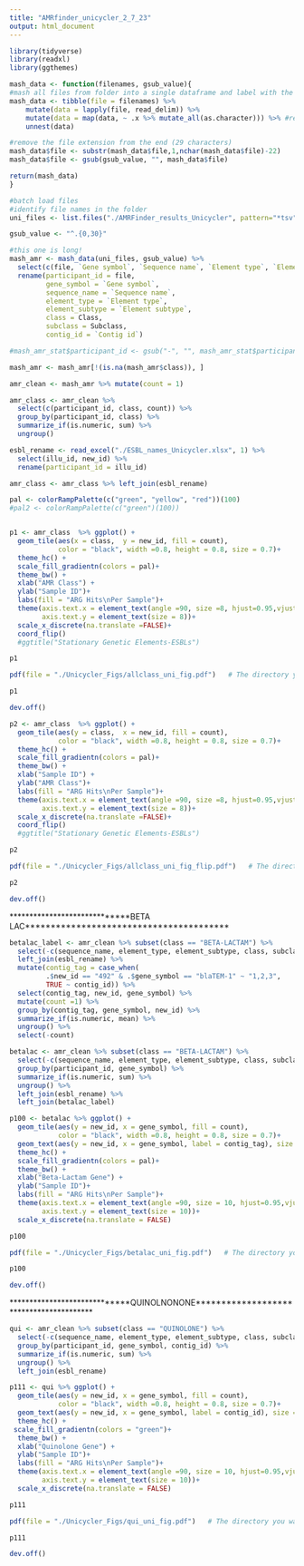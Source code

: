 ---
title: "AMRfinder_unicycler_2_7_23"
output: html_document
---

```{r}
library(tidyverse)
library(readxl)
library(ggthemes)
```

```{r, include=FALSE}

mash_data <- function(filenames, gsub_value){
#mash all files from folder into a single dataframe and label with the file name
mash_data <- tibble(file = filenames) %>%
    mutate(data = lapply(file, read_delim)) %>%
    mutate(data = map(data, ~ .x %>% mutate_all(as.character))) %>% #recode all columns to character
    unnest(data) 

#remove the file extension from the end (29 characters)
mash_data$file <- substr(mash_data$file,1,nchar(mash_data$file)-22)
mash_data$file <- gsub(gsub_value, "", mash_data$file)

return(mash_data)
}

```


```{r}
#batch load files
#identify file names in the folder
uni_files <- list.files("./AMRFinder_results_Unicycler", pattern="*tsv", full.names=TRUE)

gsub_value <- "^.{0,30}"


```


```{r}
#this one is long!
mash_amr <- mash_data(uni_files, gsub_value) %>%
  select(c(file, `Gene symbol`, `Sequence name`, `Element type`, `Element subtype`, Class, Subclass, `Contig id`)) %>%
  rename(participant_id = file,
         gene_symbol = `Gene symbol`,
         sequence_name = `Sequence name`,
         element_type = `Element type`,
         element_subtype = `Element subtype`,
         class = Class,
         subclass = Subclass,
         contig_id = `Contig id`)

#mash_amr_stat$participant_id <- gsub("-", "", mash_amr_stat$participant_id)

mash_amr <- mash_amr[!(is.na(mash_amr$class)), ]

```



```{r}
amr_clean <- mash_amr %>% mutate(count = 1)

amr_class <- amr_clean %>% 
  select(c(participant_id, class, count)) %>%
  group_by(participant_id, class) %>%
  summarize_if(is.numeric, sum) %>%
  ungroup()
```

```{r}
esbl_rename <- read_excel("./ESBL_names_Unicycler.xlsx", 1) %>%
  select(illu_id, new_id) %>%
  rename(participant_id = illu_id)

amr_class <- amr_class %>% left_join(esbl_rename)
```


```{r, fig.width=8}
pal <- colorRampPalette(c("green", "yellow", "red"))(100)
#pal2 <- colorRampPalette(c("green")(100))


p1 <- amr_class  %>% ggplot() +
  geom_tile(aes(x = class,  y = new_id, fill = count), 
            color = "black", width =0.8, height = 0.8, size = 0.7)+
  theme_hc() +
  scale_fill_gradientn(colors = pal)+
  theme_bw() +
  xlab("AMR Class") +
  ylab("Sample ID")+
  labs(fill = "ARG Hits\nPer Sample")+
  theme(axis.text.x = element_text(angle =90, size =8, hjust=0.95,vjust=0.2),
        axis.text.y = element_text(size = 8))+
  scale_x_discrete(na.translate =FALSE)+
  coord_flip()
  #ggtitle("Stationary Genetic Elements-ESBLs")

p1
```
```{r}
pdf(file = "./Unicycler_Figs/allclass_uni_fig.pdf")   # The directory you want to save the file in

p1

dev.off()
```


```{r, fig.width=8, fig.height=8}
p2 <- amr_class  %>% ggplot() +
  geom_tile(aes(y = class,  x = new_id, fill = count), 
            color = "black", width =0.8, height = 0.8, size = 0.7)+
  theme_hc() +
  scale_fill_gradientn(colors = pal)+
  theme_bw() +
  xlab("Sample ID") +
  ylab("AMR Class")+
  labs(fill = "ARG Hits\nPer Sample")+
  theme(axis.text.x = element_text(angle =90, size =8, hjust=0.95,vjust=0.2),
        axis.text.y = element_text(size = 8))+
  scale_x_discrete(na.translate =FALSE)+
  coord_flip()
  #ggtitle("Stationary Genetic Elements-ESBLs")

p2
```

```{r}
pdf(file = "./Unicycler_Figs/allclass_uni_fig_flip.pdf")   # The directory you want to save the file in

p2

dev.off()
```

*****************************BETA LAC****************************************

```{r}
betalac_label <- amr_clean %>% subset(class == "BETA-LACTAM") %>%
  select(-c(sequence_name, element_type, element_subtype, class, subclass))%>%
  left_join(esbl_rename) %>%
  mutate(contig_tag = case_when(
         .$new_id == "492" & .$gene_symbol == "blaTEM-1" ~ "1,2,3",
         TRUE ~ contig_id)) %>%
  select(contig_tag, new_id, gene_symbol) %>%
  mutate(count =1) %>%
  group_by(contig_tag, gene_symbol, new_id) %>%
  summarize_if(is.numeric, mean) %>%
  ungroup() %>%
  select(-count)

betalac <- amr_clean %>% subset(class == "BETA-LACTAM") %>%
  select(-c(sequence_name, element_type, element_subtype, class, subclass)) %>%
  group_by(participant_id, gene_symbol) %>%
  summarize_if(is.numeric, sum) %>%
  ungroup() %>%
  left_join(esbl_rename) %>%
  left_join(betalac_label)
```

```{r, fig.width=8, fig.height=8}
p100 <- betalac %>% ggplot() +
  geom_tile(aes(y = new_id, x = gene_symbol, fill = count), 
            color = "black", width =0.8, height = 0.8, size = 0.7)+
  geom_text(aes(y = new_id, x = gene_symbol, label = contig_tag), size = 4)+
  theme_hc() +
  scale_fill_gradientn(colors = pal)+
  theme_bw() +
  xlab("Beta-Lactam Gene") +
  ylab("Sample ID")+
  labs(fill = "ARG Hits\nPer Sample")+
  theme(axis.text.x = element_text(angle =90, size = 10, hjust=0.95,vjust=0.2),
        axis.text.y = element_text(size = 10))+
  scale_x_discrete(na.translate = FALSE)

p100
```

```{r}
pdf(file = "./Unicycler_Figs/betalac_uni_fig.pdf")   # The directory you want to save the file in

p100

dev.off()
```

*****************************QUINOLNONONE****************************************

```{r}
qui <- amr_clean %>% subset(class == "QUINOLONE") %>%
  select(-c(sequence_name, element_type, element_subtype, class, subclass)) %>%
  group_by(participant_id, gene_symbol, contig_id) %>%
  summarize_if(is.numeric, sum) %>%
  ungroup() %>%
  left_join(esbl_rename)
```

```{r, fig.width=8, fig.height=8}
p111 <- qui %>% ggplot() +
  geom_tile(aes(y = new_id, x = gene_symbol, fill = count), 
            color = "black", width =0.8, height = 0.8, size = 0.7)+
  geom_text(aes(y = new_id, x = gene_symbol, label = contig_id), size = 4)+
  theme_hc() +
 scale_fill_gradientn(colors = "green")+
  theme_bw() +
  xlab("Quinolone Gene") +
  ylab("Sample ID")+
  labs(fill = "ARG Hits\nPer Sample")+
  theme(axis.text.x = element_text(angle =90, size = 10, hjust=0.95,vjust=0.2),
        axis.text.y = element_text(size = 10))+
  scale_x_discrete(na.translate = FALSE)

p111
```


```{r}
pdf(file = "./Unicycler_Figs/qui_uni_fig.pdf")   # The directory you want to save the file in

p111

dev.off()
```






















